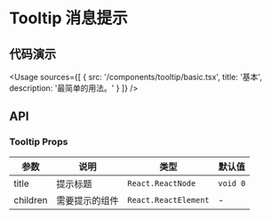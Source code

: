 
# Tooltip 消息提示

## 代码演示

<Usage
  sources={[
    {
      src: '/components/tooltip/basic.tsx',
      title: '基本',
      description: '最简单的用法。'
    }
  ]}
/>

## API

### Tooltip Props

| 参数     | 说明           | 类型                 | 默认值   |
| -------- | -------------- | -------------------- | -------- |
| title    | 提示标题       | `React.ReactNode`    | `void 0` |
| children | 需要提示的组件 | `React.ReactElement` | -        |
